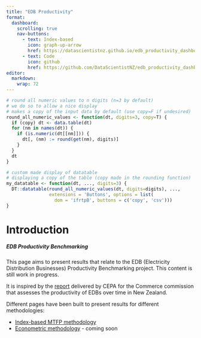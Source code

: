 ```yaml
---
title: "EDB Productivity"
format: 
  dashboard:
    scrolling: true 
    nav-buttons:
      - text: Index-based
        icon: graph-up-arrow
        href: https://datascientistnz.github.io/edb_productivity_dashboard/quarto/mtfp
      - text: Code
        icon: github
        href: https://github.com/DataScientistNZ/edb_productivity_dashboard
editor: 
  markdown: 
    wrap: 72
---
```


```r

# round all numeric values to n digits (n=3 by default)
# we do so to allow a nice display
# makes a copy of the input data by default (use copy=F if undesired)
round_all_numeric_values <- function(dt, digits=3, copy=T) {
  if (copy) dt <- data.table(dt)
  for (nm in names(dt)) {
    if (is.numeric(dt[[nm]])) {
      dt[, (nm) := round(get(nm), digits)]
    }
  }
  dt
}

# custom made display of datatable
# displaying a copy of the table (copy made in the rounding function)
my_datatable <- function(dt, ..., digits=3) {
  DT::datatable(round_all_numeric_values(dt, digits=digits), ..., 
                extensions = 'Buttons', options = list(
                  dom = 'ifrtpB', buttons = c('copy', 'csv')))
}

```

# Introduction

<h5>EDB Productivity Benchmarking </h5>

This page aims to present results that relate to the EDB (Electricity Distribution Businesses) Productivity Benchmarking project. This content is still work in progress.

It is inspired by the [report](https://comcom.govt.nz/regulated-industries/electricity-lines/electricity-distributor-performance-and-data/productivity-and-efficiency-study-of-electricity-distributors?target=documents&root=356755)  delivered by CEPA for the Commerce commission that assesses the productivity of EDBs over time in New Zealand.

Different pages have been built to present results for different methodologies:

* [Index-based MTFP methodology](https://datascientistnz.github.io/edb_productivity_dashboard/quarto/mtfp)
* [Econometric methodology](https://datascientistnz.github.io/edb_productivity_dashboard) - coming soon

